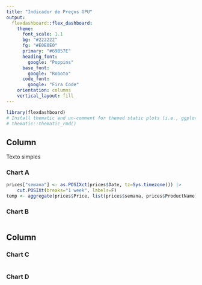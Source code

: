 ```yaml
---
title: "Indicador de Preços GPU"
output: 
  flexdashboard::flex_dashboard:
    theme:
      font_scale: 1.1
      bg: "#222222"
      fg: "#E0E0E0" 
      primary: "#69B57E"
      heading_font:
        google: "Poppins"
      base_font: 
        google: "Roboto"
      code_font: 
        google: "Fira Code"
    orientation: columns
    vertical_layout: fill
---
```


```r
library(flexdashboard)
# Install thematic and un-comment for themed static plots (i.e., ggplot2)
# thematic::thematic_rmd()
```

Column {data-width=650 .tabset}
-----------------------------------------------------------------------

Texto simples

### Chart A

```r
prices["semana"] <- as.POSIXct(prices$Date, tz=Sys.timezone()) |> 
    cut.POSIXt(breaks="1 week", labels=F)
temp <- aggregate(prices$Price, list(prices$semana, prices$ProductName), FUN=min)

```

### Chart B

```r

```

Column {data-width=350}
-----------------------------------------------------------------------

### Chart C

```r

```

### Chart D

```r

```

